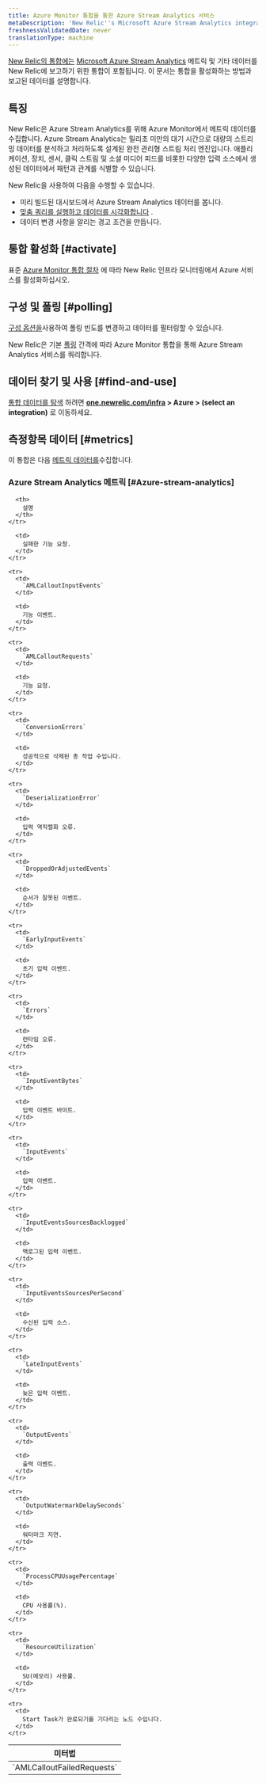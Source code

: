 ```yaml
---
title: Azure Monitor 통합을 통한 Azure Stream Analytics 서비스
metaDescription: 'New Relic''s Microsoft Azure Stream Analytics integration: what data it reports and how to enable it.'
freshnessValidatedDate: never
translationType: machine
---
```


[New Relic의 통합에는](/docs/infrastructure/integrations-getting-started/getting-started/introduction-infrastructure-integrations) [Microsoft Azure Stream Analytics](https://azure.microsoft.com/en-us/products/stream-Analytics) 메트릭 및 기타 데이터를 New Relic에 보고하기 위한 통합이 포함됩니다. 이 문서는 통합을 활성화하는 방법과 보고된 데이터를 설명합니다.

## 특징

New Relic은 Azure Stream Analytics를 위해 Azure Monitor에서 메트릭 데이터를 수집합니다. Azure Stream Analytics는 밀리초 미만의 대기 시간으로 대량의 스트리밍 데이터를 분석하고 처리하도록 설계된 완전 관리형 스트림 처리 엔진입니다. 애플리케이션, 장치, 센서, 클릭 스트림 및 소셜 미디어 피드를 비롯한 다양한 입력 소스에서 생성된 데이터에서 패턴과 관계를 식별할 수 있습니다.

New Relic을 사용하여 다음을 수행할 수 있습니다.

* 미리 빌드된 대시보드에서 Azure Stream Analytics 데이터를 봅니다.
* [맞춤 쿼리를 실행하고 데이터를 시각화합니다](/docs/infrastructure/integrations-getting-started/getting-started/use-integration-data-new-relic-insights) .
* 데이터 변경 사항을 알리는 경고 조건을 만듭니다.

## 통합 활성화 [#activate]

표준 [Azure Monitor 통합 절차](/docs/infrastructure/microsoft-azure-integrations/azure-integrations-list/azure-monitor) 에 따라 New Relic 인프라 모니터링에서 Azure 서비스를 활성화하십시오.

## 구성 및 폴링 [#polling]

[구성 옵션을](/docs/infrastructure/microsoft-azure-integrations/azure-integrations-list/azure-monitor/#settings)사용하여 폴링 빈도를 변경하고 데이터를 필터링할 수 있습니다.

New Relic은 기본 [폴링](/docs/infrastructure/microsoft-azure-integrations/azure-integrations-list/azure-monitor/#settings) 간격에 따라 Azure Monitor 통합을 통해 Azure Stream Analytics 서비스를 쿼리합니다.

## 데이터 찾기 및 사용 [#find-and-use]

[통합 데이터를 탐색](/docs/infrastructure/integrations/find-use-infrastructure-integration-data) 하려면 <DNT>**[one.newrelic.com/infra](https://one.newrelic.com/infra) > Azure > (select an integration)**</DNT> 로 이동하세요.

## 측정항목 데이터 [#metrics]

이 통합은 다음 [메트릭 데이터를](/docs/infrastructure/integrations-getting-started/getting-started/understand-integration-data-data-types#metric)수집합니다.

### Azure Stream Analytics 메트릭 [#Azure-stream-analytics]

<table>
  <thead>
    <tr>
      <th style={{ width: "300px" }}>
        미터법
      </th>

      <th>
        설명
      </th>
    </tr>
  </thead>

  <tbody>
    <tr>
      <td>
        `AMLCalloutFailedRequests`
      </td>

      <td>
        실패한 기능 요청.
      </td>
    </tr>

    <tr>
      <td>
        `AMLCalloutInputEvents`
      </td>

      <td>
        기능 이벤트.
      </td>
    </tr>

    <tr>
      <td>
        `AMLCalloutRequests`
      </td>

      <td>
        기능 요청.
      </td>
    </tr>

    <tr>
      <td>
        `ConversionErrors`
      </td>

      <td>
        성공적으로 삭제된 총 작업 수입니다.
      </td>
    </tr>

    <tr>
      <td>
        `DeserializationError`
      </td>

      <td>
        입력 역직렬화 오류.
      </td>
    </tr>

    <tr>
      <td>
        `DroppedOrAdjustedEvents`
      </td>

      <td>
        순서가 잘못된 이벤트.
      </td>
    </tr>

    <tr>
      <td>
        `EarlyInputEvents`
      </td>

      <td>
        초기 입력 이벤트.
      </td>
    </tr>

    <tr>
      <td>
        `Errors`
      </td>

      <td>
        런타임 오류.
      </td>
    </tr>

    <tr>
      <td>
        `InputEventBytes`
      </td>

      <td>
        입력 이벤트 바이트.
      </td>
    </tr>

    <tr>
      <td>
        `InputEvents`
      </td>

      <td>
        입력 이벤트.
      </td>
    </tr>

    <tr>
      <td>
        `InputEventsSourcesBacklogged`
      </td>

      <td>
        백로그된 입력 이벤트.
      </td>
    </tr>

    <tr>
      <td>
        `InputEventsSourcesPerSecond`
      </td>

      <td>
        수신된 입력 소스.
      </td>
    </tr>

    <tr>
      <td>
        `LateInputEvents`
      </td>

      <td>
        늦은 입력 이벤트.
      </td>
    </tr>

    <tr>
      <td>
        `OutputEvents`
      </td>

      <td>
        출력 이벤트.
      </td>
    </tr>

    <tr>
      <td>
        `OutputWatermarkDelaySeconds`
      </td>

      <td>
        워터마크 지연.
      </td>
    </tr>

    <tr>
      <td>
        `ProcessCPUUsagePercentage`
      </td>

      <td>
        CPU 사용률(%).
      </td>
    </tr>

    <tr>
      <td>
        `ResourceUtilization`
      </td>

      <td>
        SU(메모리) 사용률.
      </td>
    </tr>

    <tr>
      <td>
        Start Task가 완료되기를 기다리는 노드 수입니다.
      </td>
    </tr>
  </tbody>
</table>